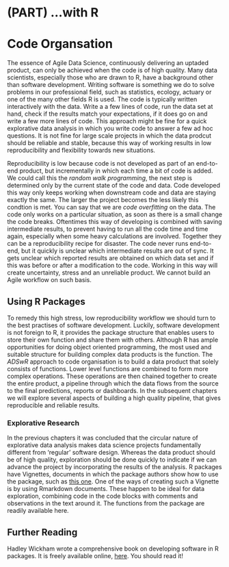 # (PART) ...with R {-}

# Code Organsation

The essence of Agile Data Science, continuously delivering an uptaded product, can only be achieved when the code is of high quality. 
Many data scientists, especially those who are drawn to R, have a background other than software development. 
Writing software is something we do to solve problems in our professional field, such as statistics, ecology, actuary or one of the many other fields R is used. 
The code is typically written interactively with the data. 
Write a a few lines of code, run the data set at hand, check if the results match your expectations, if it does go on and write a few more lines of code. 
This approach might be fine for a quick explorative data analysis in which you write code to answer a few ad hoc questions. 
It is not fine for large scale projects in which the data prodcut should be reliable and stable, because this way of working results in low reproducibility and flexibility towards new situations. 

Reproducibility is low because code is not developed as part of an end-to-end product, but incrementally in which each time a bit of code is added. 
We could call this the *random walk programming*, the next step is determined only by the current state of the code and data. 
Code developed this way only keeps working when downstream code and data are staying exactly the same. 
The larger the project becomes the less likely this condtion is met. 
You can say that we are *code overfitting* on the data. 
The code only works on a particular situation, as soon as there is a small change the code breaks. 
Oftentimes this way of developing is combined with saving intermediate results, to prevent having to run all the code time and time again, especially when some heavy calculations are involved. Together they can be a reproducibility recipe for disaster. 
The code never runs end-to-end, but it quickly is unclear which intermediate results are out of sync. 
It gets unclear which reported results are obtained on which data set and if this was before or after a modification to the code. 
Working in this way will create uncertainty, stress and an unreliable product. 
We cannot build an Agile workflow on such basis.

## Using R Packages

To remedy this high stress, low reproducibility workflow we should turn to the best practises of software development. 
Luckily, software development is not foreign to R, it provides the package structure that enables users to store their own function and share them with others. 
Although R has ample opportunities for doing object oriented programming, the most used and suitable structure for building complex data products is the function. 
The *ADSwR* approach to code organisation is to build a data product that solely consists of functions. 
Lower level functions are combined to form more complex operations. 
These operations are then chained together to create the entire product, a pipeline through which the data flows from the source to the final predictions, reports or dashboards. 
In the subsequent chapters we will explore several aspects of building a high quality pipeline, that gives reproducible and reliable results. 

### Explorative Research
In the previous chapters it was concluded that the circular nature of explorative data analysis makes data science projects fundamentally different from 'regular' software design. 
Whereas the data product should be of high quality, exploration should be done quickly to indicate if we can advance the project by incorporating the results of the analysis. 
R packages have Vignettes, documents in which the package authors show how to use the package, such as [this one](https://cran.r-project.org/web/packages/padr/vignettes/padr.html). 
One of the ways of creating such a Vignette is by using Rmarkdown documents. 
These happen to be ideal for data exploration, combining code in the code blocks with comments and observations in the text around it. 
The functions from the package are readily available here.

## Further Reading

Hadley Wickham wrote a comprehensive book on developing software in R packages. It is freely available online, [here](http://r-pkgs.had.co.nz/). You should read it!
